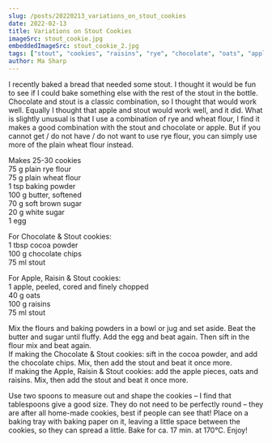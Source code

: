 ```yaml
---
slug: /posts/20220213_variations_on_stout_cookies
date: 2022-02-13
title: Variations on Stout Cookies
imageSrc: stout_cookie.jpg
embeddedImageSrc: stout_cookie_2.jpg
tags: ["stout", "cookies", "raisins", "rye", "chocolate", "oats", "apple", "autumn", "baking" ]
author: Ma Sharp
---
```


I recently baked a bread that needed some stout. I thought it would be fun to see if I could bake something else with the rest of the stout in the bottle. Chocolate and stout is a classic combination, so I thought that would work well. Equally I thought that apple and stout would work well, and it did. What is slightly unusual is that I use a combination of rye and wheat flour, I find it makes a good combination with the stout and chocolate or apple. But if you cannot get / do not have / do not want to use rye flour, you can simply use more of the plain wheat flour instead.  

Makes 25-30 cookies  
75 g plain rye flour  
75 g plain wheat flour  
1 tsp baking powder  
100 g butter, softened   
70 g soft brown sugar  
20 g white sugar  
1 egg  
 
For Chocolate & Stout cookies:  
1 tbsp cocoa powder  
100 g chocolate chips  
75 ml stout  

For Apple, Raisin & Stout cookies:  
1 apple, peeled, cored and finely chopped  
40 g oats  
100 g raisins  
75 ml stout  
 
Mix the flours and baking powders in a bowl or jug and set aside. 
Beat the butter and sugar until fluffy. Add the egg and beat again. Then sift in the flour mix and beat again.  
If making the Chocolate & Stout cookies: sift in the cocoa powder, and add the chocolate chips. Mix, then add the stout and beat it once more.  
If making the Apple, Raisin & Stout cookies: add the apple pieces, oats and raisins. Mix, then add the stout and beat it once more.  

Use two spoons to measure out and shape the cookies – I find that tablespoons give a good size. They do not need to be perfectly round – they are after all home-made cookies, best if people can see that! Place on a baking tray with baking paper on it, leaving a little space between the cookies, so they can spread a little. 
Bake for ca. 17 min. at 170°C. Enjoy!  
  
<BlogEmbeddedImage alt='The result' localImages={props.localImages} />  